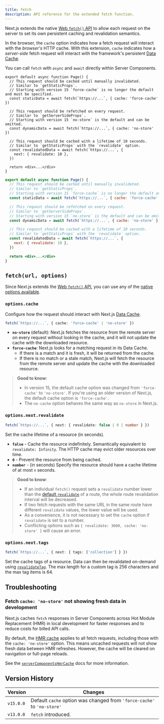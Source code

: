 ```yaml
---
title: fetch
description: API reference for the extended fetch function.
---
```


Next.js extends the native [Web `fetch()` API](https://developer.mozilla.org/docs/Web/API/Fetch_API) to allow each request on the server to set its own persistent caching and revalidation semantics.

In the browser, the `cache` option indicates how a fetch request will interact with the _browser's_ HTTP cache. With this extension, `cache` indicates how a _server-side_ fetch request will interact with the framework's persistent [Data Cache](/docs/app/building-your-application/caching#data-cache).

You can call `fetch` with `async` and `await` directly within Server Components.

```tsx filename="app/page.tsx" switcher
export default async function Page() {
  // This request should be cached until manually invalidated.
  // Similar to `getStaticProps`.
  // Starting with version 15 `force-cache` is no longer the default and must be specified.
  const staticData = await fetch(`https://...`, { cache: 'force-cache' })

  // This request should be refetched on every request.
  // Similar to `getServerSideProps`.
  // Starting with version 15 `no-store` is the default and can be omitted.
  const dynamicData = await fetch(`https://...`, { cache: 'no-store' })

  // This request should be cached with a lifetime of 10 seconds.
  // Similar to `getStaticProps` with the `revalidate` option.
  const revalidatedData = await fetch(`https://...`, {
    next: { revalidate: 10 },
  })

  return <div>...</div>
}
```

```jsx filename="app/page.js" switcher
export default async function Page() {
  // This request should be cached until manually invalidated.
  // Similar to `getStaticProps`.
  // Starting with version 15 `force-cache` is no longer the default and must be specified.
  const staticData = await fetch(`https://...`, { cache: 'force-cache' })

  // This request should be refetched on every request.
  // Similar to `getServerSideProps`.
  // Starting with version 15 `no-store` is the default and can be omitted.
  const dynamicData = await fetch(`https://...`, { cache: 'no-store' })

  // This request should be cached with a lifetime of 10 seconds.
  // Similar to `getStaticProps` with the `revalidate` option.
  const revalidatedData = await fetch(`https://...`, {
    next: { revalidate: 10 },
  })

  return <div>...</div>
}
```

## `fetch(url, options)`

Since Next.js extends the [Web `fetch()` API](https://developer.mozilla.org/docs/Web/API/Fetch_API), you can use any of the [native options available](https://developer.mozilla.org/docs/Web/API/fetch#parameters).

### `options.cache`

Configure how the request should interact with Next.js [Data Cache](/docs/app/building-your-application/caching#data-cache).

```ts
fetch(`https://...`, { cache: 'force-cache' | 'no-store' })
```

- **`no-store`** (default): Next.js fetches the resource from the remote server on every request without looking in the cache, and it will not update the cache with the downloaded resource.
- **`force-cache`**: Next.js looks for a matching request in its Data Cache.
  - If there is a match and it is fresh, it will be returned from the cache.
  - If there is no match or a stale match, Next.js will fetch the resource from the remote server and update the cache with the downloaded resource.

> **Good to know**:
>
> - In version 15, the default cache option was changed from `'force-cache'` to `'no-store'`. If you're using an older version of Next.js, the default cache option is `'force-cache'`.
> - The `no-cache` option behaves the same way as `no-store` in Next.js.

### `options.next.revalidate`

```ts
fetch(`https://...`, { next: { revalidate: false | 0 | number } })
```

Set the cache lifetime of a resource (in seconds).

- **`false`** - Cache the resource indefinitely. Semantically equivalent to `revalidate: Infinity`. The HTTP cache may evict older resources over time.
- **`0`** - Prevent the resource from being cached.
- **`number`** - (in seconds) Specify the resource should have a cache lifetime of at most `n` seconds.

> **Good to know**:
>
> - If an individual `fetch()` request sets a `revalidate` number lower than the [default `revalidate`](/docs/app/api-reference/file-conventions/route-segment-config#revalidate) of a route, the whole route revalidation interval will be decreased.
> - If two fetch requests with the same URL in the same route have different `revalidate` values, the lower value will be used.
> - As a convenience, it is not necessary to set the `cache` option if `revalidate` is set to a number.
> - Conflicting options such as `{ revalidate: 3600, cache: 'no-store' }` will cause an error.

### `options.next.tags`

```ts
fetch(`https://...`, { next: { tags: ['collection'] } })
```

Set the cache tags of a resource. Data can then be revalidated on-demand using [`revalidateTag`](https://nextjs.org/docs/app/api-reference/functions/revalidateTag). The max length for a custom tag is 256 characters and the max tag items is 64.

## Troubleshooting

### Fetch `cache: 'no-store'` not showing fresh data in development

Next.js caches `fetch` responses in Server Components across Hot Module Replacement (HMR) in local development for faster responses and to reduce costs for billed API calls.

By default, the [HMR cache](/docs/app/api-reference/next-config-js/serverComponentsHmrCache) applies to all fetch requests, including those with the `cache: 'no-store'` option. This means uncached requests will not show fresh data between HMR refreshes. However, the cache will be cleared on navigation or full-page reloads.

See the [`serverComponentsHmrCache`](/docs/app/api-reference/next-config-js/serverComponentsHmrCache) docs for more information.

## Version History

| Version   | Changes                                                                 |
| --------- | ----------------------------------------------------------------------- |
| `v15.0.0` | Default `cache` option was changed from `'force-cache'` to `'no-store'` |
| `v13.0.0` | `fetch` introduced.                                                     |
